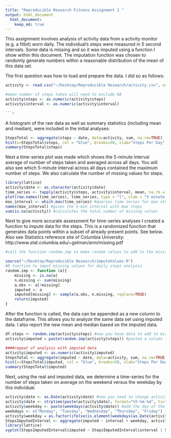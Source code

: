 ```yaml
---
title: "Reproducible Research Fitness Assignment 1 "
output: html_document
  html_document:
    keep_md: true
---
```


This assignment involves analysis of activity data from a activity monitor (e.g. a fitbit) worn daily.  The individual's steps were measured in 5 second intervals.  Some data is missing and so it was imputed using a function I show within this document.  The imputation function was chosen to randomly generate numbers within a reasonable distribution of the mean of this data set.

The first question was how to load and prepare the data.  I did so as follows:

```r
activity <- read.csv("~/Desktop/Reproducible Research/activity.csv", na.strings="NA")

#mean number of steps taken will need to exclude NA
activity$steps <- as.numeric(activity$steps)
activity$interval <- as.numeric(activity$interval)

```r
```

A histogram of the raw data as well as summary statistics (including mean and median), were included in the initial analyses:

```r
StepsTotal <- aggregate(steps ~ date, data=activity, sum, na.rm=TRUE)
hist(x=StepsTotal$steps, col = "blue", breaks=50, xlab="Steps Per Day", main="Daily Number of Steps", cex=1, cex.lab=0.75, cex.axis=0.75, cex.main=0.95, cex.sub=0.75, font=2, font.lab=2)
summary(StepsTotal$steps)
```

Next a time-series plot was made which shows the 5-minute interval average of number of steps taken and averaged across all days.  You will also see which 5-minute interval across all days contained the maximum number of steps.  We also calculate the number of missing values for steps.

```r
library(lattice)
activity$date <- as.character(activity$date)
time_series <- tapply(activity$steps, activity$interval, mean, na.rm = TRUE)
plot(row.names(time_series), time_series, type = "l", xlab = "5 minute Intervals", ylab="Average All Days", main="Average Steps Taken", col="blue", cex=1, cex.axis=0.75, cex.lab=0.75, cex.main=0.95, font.lab=2, font=2)
max_interval <- which.max(time_series) #queries time series for max steps
names(max_interval) #gives the 5-min interval with max steps
sum(is.na(activity)) #calculates the total number of missing values

```

Next to give more accurate assessment for time-series analyses I created a function to impute data for the steps.  This is a randomized function that generates data points within a subset of already present points.  See below.  Also see Statistics reference site of Columbia University: http://www.stat.columbia.edu/~gelman/arm/missing.pdf

```r
#call the function random.imp to make random values to add to the missing data points in steps

source("~/Desktop/Reproducible Research/imputeValues.R")
#R function to imput missing values for daily steps analysis
random.imp <- function (a){
    missing <- is.na(a)
    n.missing <- sum(missing)
    a.obs <- a[!missing]
    imputed <- a
    imputed[missing] <- sample(a.obs, n.missing, replace=TRUE)
    return(imputed)
}

```

After the function is called, the data can be appended as a new column to the dataframe.  This allows you to analyze the same data set using imputed data.  I also report the new mean and median based on the imputed data.

```r
df.steps <- random.imp(activity$steps) #now you have data to add to missing points
activity$imputed = paste(random.imp(activity$steps)) #pasted a column into the dataframe with the randomly imputed data based on original steps data

####repeat of analysis with imputed data
activity$imputed <- as.numeric(activity$imputed)
StepsTotal <- aggregate(imputed ~ date, data=activity, sum, na.rm=TRUE)
hist(x=StepsTotal$imputed, col = "blue", breaks=50, xlab="Steps Per Day + Imputed", main="Daily Number of Steps with Imputed Values", cex=1, cex.lab=0.75, cex.axis=0.75, cex.main=0.95, cex.sub=0.75, font=2, font.lab=2)
summary(StepsTotal$imputed)

```

Next, using the real and imputed data, we determine a time-series for the number of steps taken on average on the weekend versus the weekday by this individual.

```r
activity$date <- as.Date(activity$date) #now you need to change activity date to POSIXt date object
activity$date <- strptime(paste(activity$date), format="%Y-%m-%d", tz="UTC")
activity$weekday <- paste(weekdays(activity$date)) #add the day of the week based on time-stamp
weekdays <- c("Monday", "Tuesday", "Wednesday", "Thursday", "Friday")
activity$weekday = as.factor(ifelse(is.element(weekdays(as.Date(activity$date)), weekdays), "Weekday", "Weekend"))
StepsImputedInterval <- aggregate(imputed ~ interval + weekday, activity, mean)
library(lattice)
xyplot(StepsImputedInterval$imputed ~ StepsImputedInterval$interval | StepsImputedInterval$weekday, main="Average Steps (Imputed) per Day by Interval", xlab="Interval (5 seconds each)", ylab="Imputed Steps", layout=c(1,2), type="l", cex=1, cex.axis=0.75, font=2, font.lab=2, font.main=2, font.sub=2, font.lab=2)
```

